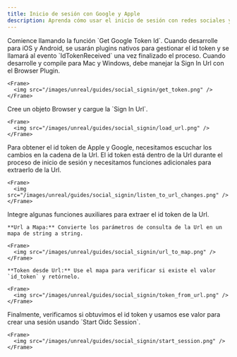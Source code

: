 ```yaml
---
title: Inicio de sesión con Google y Apple
description: Aprenda cómo usar el inicio de sesión con redes sociales y obtener un Id Token usando el Browser Plugin y el SDK de Unreal de Sequence.
---
```


<Steps>
  <Step title="Obtener un Id Token de Google o Apple">
    Comience llamando la función `Get Google Token Id`. Cuando desarrolle para iOS y Android, se usarán plugins nativos
    para gestionar el id token y se llamará al evento `IdTokenReceived` una vez finalizado el proceso. Cuando desarrolle y compile
    para Mac y Windows, debe manejar la Sign In Url con el Browser Plugin.

    <Frame>
      <img src="/images/unreal/guides/social_signin/get_token.png" />
    </Frame>
  </Step>

  <Step title="Cargar la URL usando el Browser plugin">
    Cree un objeto Browser y cargue la `Sign In Url`.

    <Frame>
      <img src="/images/unreal/guides/social_signin/load_url.png" />
    </Frame>
  </Step>

  <Step title="Escuchar cambios en la URL">
    Para obtener el id token de Apple y Google, necesitamos escuchar los cambios en la cadena de la Url.
    El id token está dentro de la Url durante el proceso de inicio de sesión y necesitamos funciones adicionales para extraerlo de la Url.

    <Frame>
      <img src="/images/unreal/guides/social_signin/listen_to_url_changes.png" />
    </Frame>
  </Step>

  <Step title="Extraer el id token de la URL">
    Integre algunas funciones auxiliares para extraer el id token de la Url.

    **Url a Mapa:** Convierte los parámetros de consulta de la Url en un mapa de string a string.

    <Frame>
      <img src="/images/unreal/guides/social_signin/url_to_map.png" />
    </Frame>

    **Token desde Url:** Use el mapa para verificar si existe el valor `id_token` y retórnelo.

    <Frame>
      <img src="/images/unreal/guides/social_signin/token_from_url.png" />
    </Frame>
  </Step>

  <Step title="Crear la sesión">
    Finalmente, verificamos si obtuvimos el id token y usamos ese valor para crear una sesión usando `Start Oidc Session`.

    <Frame>
      <img src="/images/unreal/guides/social_signin/start_session.png" />
    </Frame>
  </Step>
</Steps>